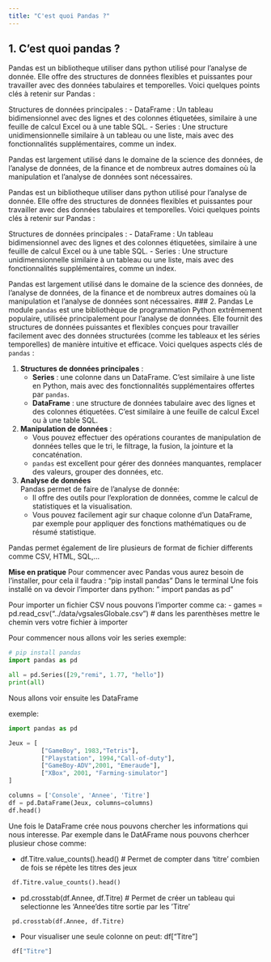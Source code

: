 ```yaml
---
title: "C'est quoi Pandas ?"
---
```


## 1. C'est quoi pandas ?

Pandas est un bibliotheque utiliser dans python utilisé pour l'analyse de donnée. Elle offre des structures de données flexibles et puissantes pour travailler avec des données tabulaires et temporelles. Voici quelques points clés à retenir sur Pandas :

Structures de données principales :
 - DataFrame : Un tableau bidimensionnel avec des lignes et des colonnes étiquetées, similaire à une feuille de calcul Excel ou à une table SQL.
 - Series : Une structure unidimensionnelle similaire à un tableau ou une liste, mais avec des fonctionnalités supplémentaires, comme un index.

Pandas est largement utilisé dans le domaine de la science des données, de l'analyse de données, de la finance et de nombreux autres domaines où la manipulation et l'analyse de données sont nécessaires.

Pandas est un bibliotheque utiliser dans python utilisé pour l’analyse de donnée. Elle offre des structures de données flexibles et puissantes pour travailler avec des données tabulaires et temporelles. Voici quelques points clés à retenir sur Pandas :

Structures de données principales : - DataFrame : Un tableau bidimensionnel avec des lignes et des colonnes étiquetées, similaire à une feuille de calcul Excel ou à une table SQL. - Series : Une structure unidimensionnelle similaire à un tableau ou une liste, mais avec des fonctionnalités supplémentaires, comme un index.

Pandas est largement utilisé dans le domaine de la science des données, de l’analyse de données, de la finance et de nombreux autres domaines où la manipulation et l’analyse de données sont nécessaires.
### 2. Pandas
Le module `pandas` est une bibliothèque de programmation Python extrêmement populaire, utilisée principalement pour l'analyse de données. Elle fournit des structures de données puissantes et flexibles conçues pour travailler facilement avec des données structurées (comme les tableaux et les séries temporelles) de manière intuitive et efficace. Voici quelques aspects clés de `pandas` :

1. **Structures de données principales** : 
     - **Series** : une colonne dans un DataFrame. C'est similaire à une liste en Python, mais avec des fonctionnalités supplémentaires offertes par `pandas`.
     - **DataFrame** : une structure de données tabulaire avec des lignes et des colonnes étiquetées. C'est similaire à une feuille de calcul Excel ou à une table SQL.
 

2. **Manipulation de données** : 
   - Vous pouvez effectuer des opérations courantes de manipulation de données telles que le tri, le filtrage, la fusion, la jointure et la concaténation.
   - `pandas` est excellent pour gérer des données manquantes, remplacer des valeurs, grouper des données, etc.


3. **Analyse de données**  
   Pandas permet de faire de l'analyse de donnée:
   - Il offre des outils pour l'exploration de données, comme le calcul de statistiques et la visualisation.
   - Vous pouvez facilement agir sur chaque colonne d'un DataFrame, par exemple pour appliquer des fonctions mathématiques ou de résumé statistique.

Pandas permet également de lire plusieurs de format de fichier differents comme CSV, HTML, SQL,...
  
**Mise en pratique**
Pour commencer avec Pandas vous aurez besoin de l'installer, pour cela il faudra :
              "pip install pandas" Dans le terminal
Une fois installé on va devoir l'importer dans python:
              " import pandas as pd"

Pour importer un fichier CSV nous pouvons l'importer comme ca:
        - games = pd.read_csv("../data/vgsalesGlobale.csv") # dans les parenthèses mettre le chemin vers votre fichier à importer              

Pour commencer nous allons voir les series
exemple:

```python
# pip install pandas
import pandas as pd

all = pd.Series([29,"remi", 1.77, "hello"])
print(all)
```

Nous allons voir ensuite les DataFrame

exemple:

```python
import pandas as pd

Jeux = [
         ["GameBoy", 1983,"Tetris"],
         ["Playstation", 1994,"Call-of-duty"],
         ["GameBoy-ADV",2001, "Emeraude"],
         ["XBox", 2001, "Farming-simulator"]
]

columns = ['Console', 'Annee', 'Titre']
df = pd.DataFrame(Jeux, columns=columns)
df.head()
```

Une fois le DataFrame crée nous pouvons chercher les informations qui nous interesse. 
Par exemple dans le DatAFrame nous pouvons cherhcer plusieur chose comme:

   - df.Titre.value_counts().head()  # Permet de compter dans 'titre' combien de fois se répète les titres des jeux


```python
 df.Titre.value_counts().head()
```

- pd.crosstab(df.Annee, df.Titre) # Permet de créer un tableau qui selectionne les 'Annee'des titre sortie par les 'Titre'

```python
 pd.crosstab(df.Annee, df.Titre)
```

- Pour visualiser une seule colonne on peut:
       df["Titre"] 

```python
 df["Titre"] 
```

